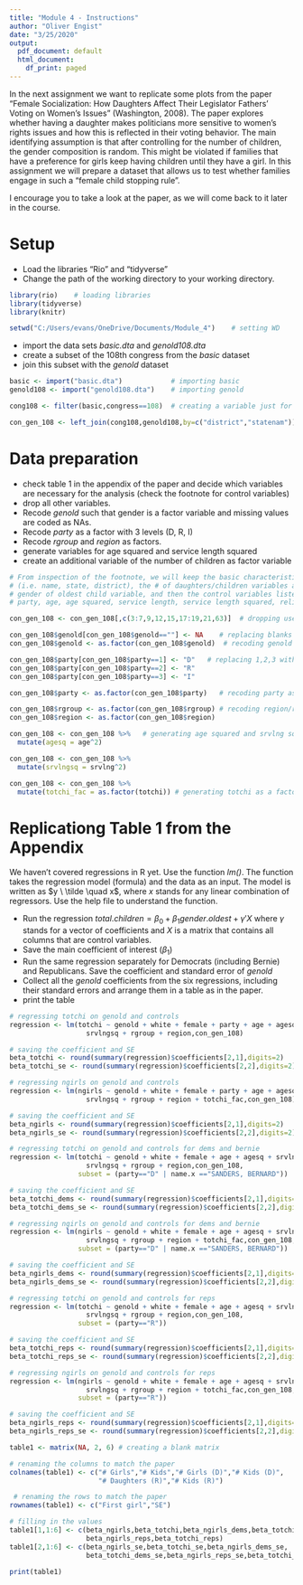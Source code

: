 ```yaml
---
title: "Module 4 - Instructions"
author: "Oliver Engist"
date: "3/25/2020"
output:
  pdf_document: default
  html_document:
    df_print: paged
---
```


In the next assignment we want to replicate some plots from the paper "Female Socialization: How Daughters Affect Their Legislator Fathers' Voting on Women's Issues" (Washington, 2008). The paper explores whether having a daughter makes politicians more sensitive to women's rights issues and how this is reflected in their voting behavior. The main identifying assumption is that after controlling for the number of children, the gender composition is random. This might be violated if families that have a preference for girls keep having children until they have a girl. In this assignment we will prepare a dataset that allows us to test whether families engage in such a "female child stopping rule".

I encourage you to take a look at the paper, as we will come back to it later in the course. 

# Setup

* Load the libraries "Rio" and "tidyverse"
* Change the path of the working directory to your working directory.

```r

library(rio)    # loading libraries
library(tidyverse)      
library(knitr)

setwd("C:/Users/evans/OneDrive/Documents/Module_4")    # setting WD
```

* import the data sets *basic.dta* and *genold108.dta*
* create a subset of the 108th congress from the *basic* dataset
* join this subset with the *genold* dataset

```r

basic <- import("basic.dta")            # importing basic
genold108 <- import("genold108.dta")    # importing genold

cong108 <- filter(basic,congress==108)  # creating a variable just for 108th congress

con_gen_108 <- left_join(cong108,genold108,by=c("district","statenam"))  # joining sets

```


# Data preparation

* check table 1 in the appendix of the paper and decide which variables are necessary for the analysis (check the footnote for control variables)
* drop all other variables.
* Recode *genold* such that gender is a factor variable and missing values are coded as NAs.
* Recode *party* as a factor with 3 levels (D, R, I)
* Recode *rgroup* and *region* as factors.
* generate variables for age squared and service length squared
* create an additional variable of the number of children as factor variable

```r
# From inspection of the footnote, we will keep the basic characteristic variables 
# (i.e. name, state, district), the # of daughters/children variables and the joined
# gender of oldest child variable, and then the control variables listed (race, gender,
# party, age, age squared, service length, service length squared, religion, region).

con_gen_108 <- con_gen_108[,c(3:7,9,12,15,17:19,21,63)]  # dropping useless variables

con_gen_108$genold[con_gen_108$genold==""] <- NA    # replacing blanks as NAs for genold
con_gen_108$genold <- as.factor(con_gen_108$genold)  # recoding genold as factor

con_gen_108$party[con_gen_108$party==1] <- "D"   # replacing 1,2,3 with D,R,I for party
con_gen_108$party[con_gen_108$party==2] <- "R"
con_gen_108$party[con_gen_108$party==3] <- "I"

con_gen_108$party <- as.factor(con_gen_108$party)   # recoding party as factor

con_gen_108$rgroup <- as.factor(con_gen_108$rgroup) # recoding region/religion as factor
con_gen_108$region <- as.factor(con_gen_108$region)

con_gen_108 <- con_gen_108 %>%   # generating age squared and srvlng squared variables
  mutate(agesq = age^2)

con_gen_108 <- con_gen_108 %>%
  mutate(srvlngsq = srvlng^2)

con_gen_108 <- con_gen_108 %>%
  mutate(totchi_fac = as.factor(totchi)) # generating totchi as a factor variable

```


# Replicationg Table 1 from the Appendix

We haven't covered regressions in R yet. Use the function *lm()*. The function takes the regression model (formula) and the data as an input. The model is written as $y \ \tilde \quad x$, where $x$ stands for any linear combination of regressors. Use the help file to understand the function.

* Run the regression $total.children = \beta_0 + \beta_1 gender.oldest + \gamma'X$ where $\gamma$ stands for a vector of coefficients and $X$ is a matrix that contains all columns that are control variables.\footnote{This is just a short notation instead of writing the full model with all control variables $totchi = \beta_0 + \beta_1 genold + \gamma_1 age + \gamma_2 age^2 + \gamma_3 Democrat + ... + \epsilon$ which quickly gets out of hand for large models.}
* Save the main coefficient of interest ($\beta_1$)
* Run the same regression separately for Democrats (including Bernie) and Republicans. Save the coefficient and standard error of *genold*
* Collect all the *genold* coefficients from the six regressions, including their standard errors and arrange them in a table as in the paper.
* print the table

```r

# regressing totchi on genold and controls
regression <- lm(totchi ~ genold + white + female + party + age + agesq + srvlng + 
                   srvlngsq + rgroup + region,con_gen_108)   

# saving the coefficient and SE
beta_totchi <- round(summary(regression)$coefficients[2,1],digits=2)   
beta_totchi_se <- round(summary(regression)$coefficients[2,2],digits=2)

# regressing ngirls on genold and controls
regression <- lm(ngirls ~ genold + white + female + party + age + agesq + srvlng +
                   srvlngsq + rgroup + region + totchi_fac,con_gen_108)   

# saving the coefficient and SE
beta_ngirls <- round(summary(regression)$coefficients[2,1],digits=2)   
beta_ngirls_se <- round(summary(regression)$coefficients[2,2],digits=2)

# regressing totchi on genold and controls for dems and bernie
regression <- lm(totchi ~ genold + white + female + age + agesq + srvlng + 
                   srvlngsq + rgroup + region,con_gen_108,
                 subset = (party=="D" | name.x =="SANDERS, BERNARD"))

# saving the coefficient and SE
beta_totchi_dems <- round(summary(regression)$coefficients[2,1],digits=2) 
beta_totchi_dems_se <- round(summary(regression)$coefficients[2,2],digits=2)

# regressing ngirls on genold and controls for dems and bernie
regression <- lm(ngirls ~ genold + white + female + age + agesq + srvlng + 
                   srvlngsq + rgroup + region + totchi_fac,con_gen_108,
                 subset = (party=="D" | name.x =="SANDERS, BERNARD"))

# saving the coefficient and SE
beta_ngirls_dems <- round(summary(regression)$coefficients[2,1],digits=2) 
beta_ngirls_dems_se <- round(summary(regression)$coefficients[2,2],digits=2)

# regressing totchi on genold and controls for reps
regression <- lm(totchi ~ genold + white + female + age + agesq + srvlng +
                   srvlngsq + rgroup + region,con_gen_108,
                 subset = (party=="R"))

# saving the coefficient and SE
beta_totchi_reps <- round(summary(regression)$coefficients[2,1],digits=2) 
beta_totchi_reps_se <- round(summary(regression)$coefficients[2,2],digits=2)

# regressing ngirls on genold and controls for reps
regression <- lm(ngirls ~ genold + white + female + age + agesq + srvlng + 
                   srvlngsq + rgroup + region + totchi_fac,con_gen_108,
                 subset = (party=="R"))

# saving the coefficient and SE
beta_ngirls_reps <- round(summary(regression)$coefficients[2,1],digits=2) 
beta_ngirls_reps_se <- round(summary(regression)$coefficients[2,2],digits=2)

table1 <- matrix(NA, 2, 6) # creating a blank matrix

# renaming the columns to match the paper
colnames(table1) <- c("# Girls","# Kids","# Girls (D)","# Kids (D)",
                      "# Daughters (R)","# Kids (R)")   

 # renaming the rows to match the paper
rownames(table1) <- c("First girl","SE")

# filling in the values
table1[1,1:6] <- c(beta_ngirls,beta_totchi,beta_ngirls_dems,beta_totchi_dems,
                   beta_ngirls_reps,beta_totchi_reps)
table1[2,1:6] <- c(beta_ngirls_se,beta_totchi_se,beta_ngirls_dems_se,
                   beta_totchi_dems_se,beta_ngirls_reps_se,beta_totchi_reps_se)

print(table1)


```

